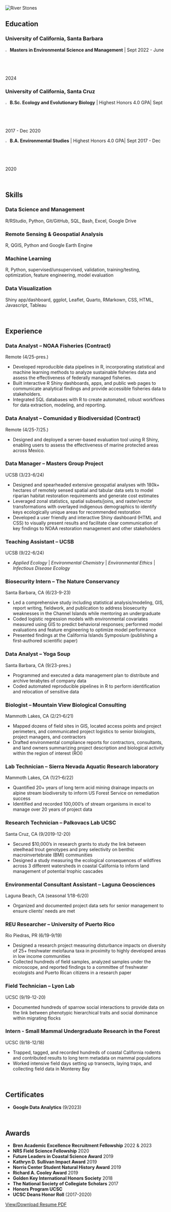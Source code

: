 <!-- Image banner at top -->

<img src="images/stones2.png" alt="River Stones" class="banner-image-two"/>

::: center-banner-box
:::

::: gray-placeholder-two
:::

<!-- Education -->

<h2>Education</h2>

<h3>University of California, Santa Barbara</h3>

![](images/cap2.svg){width="2%"} **Masters in Environmental Science and Management** \| Sept 2022 - June 2024

<h3>University of California, Santa Cruz</h3>

![](images/cap2.svg){width="2%"} **B.Sc. Ecology and Evolutionary Biology** \| Highest Honors 4.0 GPA\| Sept 2017 - Dec 2020

![](images/cap2.svg){width="2%"} **B.A. Environmental Studies** \| Highest Honors 4.0 GPA\| Sept 2017 - Dec 2020 <!-- Skills  -->

<br>

<h2>Skills</h2>

<h3>Data Science and Management</h3>

R/RStudio, Python, Git/GitHub, SQL, Bash, Excel, Google Drive

<h3>Remote Sensing & Geospatial Analysis</h3>

R, QGIS, Python and Google Earth Engine

<h3>Machine Learning</h3>

R, Python, supervised/unsupervised, validation, training/testing, optimization, feature engineering, model evaluation

<h3>Data Visualization</h3>

Shiny app/dashboard, ggplot, Leaflet, Quarto, RMarkown, CSS, HTML, Javascript, Tableau

<!-- Experience -->


<br>


<h2>Experience</h2>

<h3>Data Analyst -- NOAA Fisheries (Contract)</h3>

Remote (4/25-pres.)

-   Developed reproducible data pipelines in R, incorporating statistical and machine learning methods to analyze sustainable fisheries data and assess the effectiveness of federally managed fisheries.
-   Built interactive R Shiny dashboards, apps, and public web pages to communicate analytical findings and provide accessible fisheries data to stakeholders.
-   Integrated SQL databases with R to create automated, robust workflows for data extraction, modeling, and reporting.

<h3>Data Analyst -- Comunidad y Biodiversidad (Contract)</h3>

Remote (4/25-7/25.)

-   Designed and deployed a server-based evaluation tool using R Shiny, enabling users to assess the effectiveness of marine protected areas across Mexico.

<h3>Data Manager -- Masters Group Project</h3>

UCSB (3/23-6/24) <!-- **Data Manager -- Masters Group Project**, UCSB (3/23-6/24) -->

-   Designed and spearheaded extensive geospatial analyses with 180k+ hectares of remotely sensed spatial and tabular data sets to model riparian habitat restoration requirements and generate cost estimates
-   Leveraged zonal statistics, spatial subsets/joins, and raster/vector transformations with overlayed indigenous demographics to identify keys ecologically unique areas for recommended restoration\
-   Developed a user friendly and interactive Shiny dashboard (HTML and CSS) to visually present results and facilitate clear communication of key findings to NOAA restoration management and other stakeholders

<h3>Teaching Assistant -- UCSB</h3>

UCSB (9/22-6/24)

-   *Applied Ecology* \| *Environmental Chemistry* \| *Environmental Ethics* \| *Infectious Disease Ecology*

<h3>Biosecurity Intern -- The Nature Conservancy</h3>

Santa Barbara, CA (6/23-9-23)

-   Led a comprehensive study including statistical analysis/modeling, GIS, report writing, fieldwork, and publication to address biosecurity weaknesses in the Channel Islands while mentoring an undergraduate
-   Coded logistic regression models with environmental covariates measured using GIS to predict behavioral responses; performed model evaluations and feature engineering to optimize model performance
-   Presented findings at the California Islands Symposium (publishing a first-authored scientific paper)

<h3>Data Analyst -- Yoga Soup</h3>

Santa Barbara, CA (9/23-pres.)

-   Programmed and executed a data management plan to distribute and archive terabytes of company data
-   Coded automated reproducible pipelines in R to perform identification and relocation of sensitive data

<h3>Biologist -- Mountain View Biological Consulting</h3>

Mammoth Lakes, CA (2/21–6/21)

-   Mapped dozens of field sites in GIS, located access points and project perimeters, and communicated project logistics to senior biologists, project managers, and contractors
-   Drafted environmental compliance reports for contractors, consultants, and land owners summarizing project description and biological activity within the region of interest (ROI)

<h3>Lab Technician -- Sierra Nevada Aquatic Research laboratory</h3>

Mammoth Lakes, CA (1/21–6/22)

-   Quantified 20+ years of long term acid mining drainage impacts on alpine stream biodiversity to inform US Forest Service on remediation success
-   Identified and recorded 100,000’s of stream organisms in excel to manage over 20 years of project data

<h3>Research Technician -- Palkovacs Lab UCSC</h3>

Santa Cruz, CA (9/2019-12-20)

-   Secured \$10,000's in research grants to study the link between steelhead trout genotypes and prey selectivity on benthic macroinvertebrate (BMI) communities
-   Designed a study measuring the ecological consequences of wildfires across 3 different watersheds in coastal California to inform land management of potential trophic cascades

<h3>Environmental Consultant Assistant – Laguna Geosciences</h3>

Laguna Beach, CA (seasonal 1/18-6/20)

-   Organized and documented project data sets for senior management to ensure clients’ needs are met

<h3>REU Researcher -- University of Puerto Rico</h3>

Rio Piedras, PR (6/19-9/19)

-   Designed a research project measuring disturbance impacts on diversity of 25+ freshwater meiofauna taxa in proximity to highly developed areas in low income communities
-   Collected hundreds of field samples, analyzed samples under the microscope, and reported findings to a committee of freshwater ecologists and Puerto Rican citizens in a research paper

<h3>Field Technician -- Lyon Lab</h3>

UCSC (9/19-12-20)

-   Documented hundreds of sparrow social interactions to provide data on the link between phenotypic hierarchical traits and social dominance within migrating flocks

<h3>Intern - Small Mammal Undergraduate Research in the Forest</h3>

UCSC (9/18-12/18)

-   Trapped, tagged, and recorded hundreds of coastal California rodents and contributed results to long term metadata on mammal populations
-   Worked intensive field days setting up transects, laying traps, and collecting field data in Monterey Bay

<!-- Certificates  -->


<br>


<h2>Certificates</h2>

-   **Google Data Analytics** (9/2023)


<br>


<h2>Awards</h2>

-   **Bren Academic Excellence Recruitment Fellowship** 2022 & 2023
-   **NRS Field Science Fellowship** 2020
-   **Future Leaders in Coastal Science Award** 2019
-   **Kathryn D. Sullivan Impact Award** 2019
-   **Norris Center Student Natural History Award** 2019
-   **Richard A. Cooley Award** 2019
-   **Golden Key International Honors Society** 2018
-   **The National Society of Collegiate Scholars** 2017
-   **Honors Program UCSC**
-   **UCSC Deans Honor Roll** (2017-2020)

<!-- Downlad Button  -->

::: button-container
<a href="rh_resume.pdf" class="button" style="margin-top: 0px">View/Download Resume PDF</a>
:::
